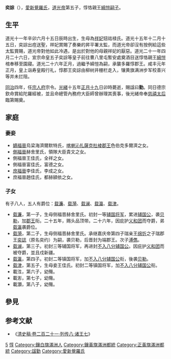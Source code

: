{{東亞男性歷史人物
|名稱 = 奕誴
|身份 = [[和碩惇親王|和碩惇親王]]
|國家 = {{QING}}
|時代 = 
|主君 = [[道光帝|道光帝]]<br>[[同治帝|同治帝]]<br>[[光緒帝|光緒帝]]
|屆數 =
|號 = <!--日本皇族之稱號-->
|宮號1 = <!--日本皇族之宮號-->
|宮號2 = <!--朝鮮王族之宮號-->
|封地 =
|神號 =
|尊號 =
|族裔 = 
|旗籍 = [[鑲白旗|鑲白旗]]
|氏族 = [[爱新觉罗氏|愛新覺羅氏]]
|籍貫 = [[左翼|左翼]]近支[[鑲白旗|鑲白旗]]第一族
|本貫 =
|祖籍 =
|本籍 =
|出身地 =
|府邸 =
|世系 = 
|初名 =
|乳名 = <!--日本、朝鮮、琉球以外人物用-->
|幼名 = <!--日本人用-->
|兒名 = <!--朝鮮人用-->
|童名 = <!--琉球人用-->
|小字 =
|別名 =
|法號 =
|院號 =
|其他名號 =
|出生日期 = [[道光|道光]]十一年六月十五日<br>{{birth date|1831|7|23}}
|出生地點 =
|婚年 =
|逝世年 = [[光绪|光绪]]十五年正月十九日<br>{{death date and age|1889|2|18|1831|7|23}}
|逝世地 =
|諡號 = 惇勤親王
|墓葬 =
|祠廟 =
|父親 = 宣宗成皇帝[[旻寧|旻寧]]
|嫡母 =
|母親 = [[祥妃|祥妃]][[钮祜禄氏|钮祜禄氏]]
|元配 =
|正室 =
|妻 =
|繼室 =
|平妻 =
|側室 =
|元配之父 =
|元配之嫡母 =
|元配之母 =
|正室之父 =
|正室之嫡母 =
|正室之母 =
|妻之父 =
|妻之嫡母 =
|妻之母 =
|繼室之父 =
|繼室之嫡母 =
|繼室之母 =
|平妻之父 =
|平妻之嫡母 =
|平妻之母 =
|兄弟 =
|姊妹 =
|嫡兄弟 =
|嫡姊妹 =
|庶兄弟 =
|庶姊妹 =
|同胞兄弟 =
|同胞姊妹 = 道光帝皇二女<br>[[寿臧和硕公主|寿臧和硕公主]]
|異母兄弟 = 隐志郡王[[奕纬|奕纬]]<br>顺和郡王[[奕纲|奕纲]]<br>慧质郡王[[奕继|奕继]]<br>咸丰帝[[奕詝|奕詝]]<br>恭忠亲王[[奕訢|奕訢]]<br>醇贤亲王[[奕譞|奕譞]]<br>钟端郡王[[奕詥|奕詥]]<br>孚敬郡王[[奕譓|奕譓]]
|異母姊妹 = [[端悯固伦公主|端悯固伦公主]]<Br>[[端顺固伦公主|端顺固伦公主]]<br>[[寿安固伦公主|寿安固伦公主]]<br>[[寿恩固伦公主|寿恩固伦公主]]<Br>道光帝皇七女<br>[[寿禧和硕公主|寿禧和硕公主]]<br>[[寿庄固伦公主|寿庄固伦公主]]<br>道光帝皇十女
|異父兄弟 =
|異父姊妹 =
|繼兄弟 =
|繼姊妹 =                                                                                                                       
|子 = [[载濂|载濂]]（1854年~1917年）<br>[[载漪|载漪]]（1856年~1922年）<br>[[载澜|载澜]]（1856年~1916年）<br>[[载瀛|载瀛]]（1859年~1930年）<br>[[载津|载津]]（1859年~1896年）<br>載泩（1860年~1864年）<br>載浵（1860年~1862年）<br>載灝（1860年~1860年）
|女 = 待考 
|嫡子 =
|嫡女 =
|庶子 =
|庶女 =
|養子 =
|養女 =
|繼子 =
|繼女 =
|其他親屬 =
|功名 = 
|經歷 = 
|著作 =
|注釋 =
}}

'''奕誴'''（{{bd|1831年|7月23日|1889年|2月18日|catIdx=A愛}}），[[愛新覺羅氏|愛新覺羅氏]]，[[道光帝|道光帝]]第五子，惇恪親王[[綿愷|綿愷]][[嗣子|嗣子]]。

== 生平 ==
道光十一年辛卯六月十五日辰時出生，生母為[[祥妃|祥妃]]钮祜禄氏。道光十五年十二月十五日，奕誴出痘送聖，祥妃賞賜了奏樂的昇平署太監，而道光帝卻沒有按例給這些太監賞賜，道光帝對他如此冷遇，是出於對他的母親祥妃的厭惡。道光二十一年四月二十六日，宣宗命皇五子奕誴等皇子前往曹八里屯暫安處奠酒目送惇恪親王[[綿愷|綿愷]]棺奉移至園寢。道光二十六年正月，過繼予綿愷為嗣，承襲多羅惇郡王。咸丰元年正月，皇上诣寿皇殿行礼，惇郡王奕誴由柳树井栅栏走入，镶黄旗满洲步军校善兴等并未拦阻。

[[同治|同治]]四年，任[[宗人府|宗人府]]宗令。[[光緒|光緒]]十五年[[正月十九|正月十九]]日卯時薨逝，賜諡曰'''勤'''。同日德宗欽命賞給陀羅經被，並且命總管內務府大臣師曾辦理其喪事，後光緒帝奉[[慈禧太后|慈禧太后]]臨第賜奠。

== 家庭 ==
=== 妻妾 ===
*[[嫡福晉|嫡福晉]]烏梁海濟爾默特氏，[[喀喇沁扎薩克杜棱郡王|喀喇沁扎薩克杜棱郡王]]色伯克多爾濟之女。
*[[側福晉|側福晉]]赫舍里氏，領隊大臣貴文之女。
*側福晉王佳氏，全祥之女。
*側福晉富佳氏，富德之女。
*[[格格|庶福晉]]李佳氏，李成之女。
*庶福晉趙佳氏，都赫額依之女。
=== 子女 ===
有子八人，五人有爵位：[[载濂|载濂]]、[[载漪|载漪]]、[[载澜|载澜]]、[[载瀛|载瀛]]、[[载津|载津]]。
*[[载濂|载濂]]，第一子，生母侧福晋赫舍里氏。初封一等[[辅国将军|辅国将军]]，累进[[辅国公|辅国公]]，袭[[贝勒|贝勒]]，加[[郡王|郡王]]衔。二十五年，赐头品顶带。二十六年，因庇护[[义和团|义和团]]而夺爵，弟[[载瀛|载瀛]]袭爵位。
*[[载漪|载漪]]，第二子，生母侧福晋赫舍里氏。承继嘉庆帝第四子瑞亲王[[绵忻|绵忻]]之子瑞郡王[[奕誌|奕誌]]（原名奕约）为嗣，袭贝勒，后晋封为端郡王。次子[[溥儁|溥儁]]。
*[[载澜|载澜]]，第三子。初封三等辅国将军，再进封[[不入八分辅国公|不入八分辅国公]]。因庇护[[义和团|义和团]]而被夺爵，並且戍新疆。
*[[载瀛|载瀛]]，第四子。初封二等镇国将军，加[[不入八分辅国公|不入八分辅国公]]衔，後袭[[贝勒|贝勒]]。
*[[载津|载津]]，第五子，生母妾王佳氏。初封二等镇国将军，加[[不入八分辅国公|不入八分辅国公]]衔。
*載泩，第六子，幼殤。
*載浵，第七子，幼殤。
*載灝，第八子，幼殤。

==參見==
{{start box}}
{{s-hou|惇親王世系|7月23日|1831年|2月18日|1889年|清仁宗世系}}
{{s-roy}}
{{s-before|養父惇恪親王[[綿愷|綿愷]]}}
{{s-title|[[惇親王|惇親王]]|任職期間:1846年－1889年}}
{{s-after|遞降為貝勒<br>長子已革郡王銜貝勒[[載濂|載濂]]}}
{{end box}}
==参考文献==
*《[[s:清史稿/卷221|清史稿·卷二百二十一·列传八·诸王七]]》
{{清宣宗皇室}}
[[Category:清宣宗皇子|5]]
[[Category:清朝宗室亲王|惇]]
[[Category:鑲白旗滿洲人|Category:鑲白旗滿洲人]]
[[Category:鑲黃旗滿洲都統|Category:鑲黃旗滿洲都統]]
[[Category:正黃旗滿洲都統|Category:正黃旗滿洲都統]]
[[Category:諡勤|Category:諡勤]]
[[Category:愛新覺羅氏|Category:愛新覺羅氏]]